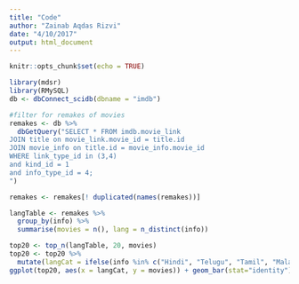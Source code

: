 ```yaml
---
title: "Code"
author: "Zainab Aqdas Rizvi"
date: "4/10/2017"
output: html_document
---
```


```r
knitr::opts_chunk$set(echo = TRUE)
```


```r
library(mdsr)
library(RMySQL)
db <- dbConnect_scidb(dbname = "imdb")
```


```r
#filter for remakes of movies
remakes <- db %>%
  dbGetQuery("SELECT * FROM imdb.movie_link
JOIN title on movie_link.movie_id = title.id
JOIN movie_info on title.id = movie_info.movie_id
WHERE link_type_id in (3,4) 
and kind_id = 1
and info_type_id = 4;
")
```


```r
remakes <- remakes[! duplicated(names(remakes))]
```

```r
langTable <- remakes %>%
  group_by(info) %>%
  summarise(movies = n(), lang = n_distinct(info)) 
```

```r
top20 <- top_n(langTable, 20, movies)
top20 <- top20 %>%
  mutate(langCat = ifelse(info %in% c("Hindi", "Telugu", "Tamil", "Malayalam", "Kannada", "Bengali"), "Indian", info))
ggplot(top20, aes(x = langCat, y = movies)) + geom_bar(stat="identity")
```




